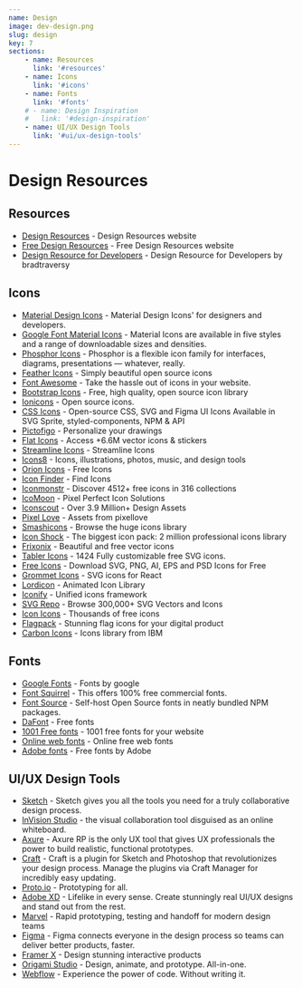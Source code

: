 ```yaml
---
name: Design
image: dev-design.png
slug: design
key: 7
sections: 
    - name: Resources
      link: '#resources'
    - name: Icons
      link: '#icons'
    - name: Fonts
      link: '#fonts'
    # - name: Design Inspiration
    #   link: '#design-inspiration'
    - name: UI/UX Design Tools
      link: '#ui/ux-design-tools'
---
```


# Design Resources

## Resources
- [Design Resources](https://www.designresourc.es/) - Design Resources website
- [Free Design Resources](https://freedesignresources.net/) - Free Design Resources website
- [Design Resource for Developers](https://github.com/bradtraversy/design-resources-for-developers) - Design Resource for Developers by bradtraversy

## Icons
- [Material Design Icons](https://materialdesignicons.com/) - Material Design Icons' for designers and developers.
- [Google Font Material Icons](https://fonts.google.com/icons) - Material Icons are available in five styles and a range of downloadable sizes and densities.
- [Phosphor Icons](https://phosphoricons.com/) - Phosphor is a flexible icon family for interfaces, diagrams, presentations — whatever, really.
- [Feather Icons](https://feathericons.com/) - Simply beautiful open source icons
- [Font Awesome](https://fontawesome.com/) - Take the hassle out of icons in your website.
- [Bootstrap Icons](https://icons.getbootstrap.com/) - Free, high quality, open source icon library
- [Ionicons](https://ionic.io/ionicons) - Open source icons.
- [CSS Icons](https://css.gg/) - Open-source CSS, SVG and Figma UI Icons
Available in SVG Sprite, styled-components, NPM & API
- [Pictofigo](https://www.pictofigo.com/) - Personalize your drawings
- [Flat Icons](https://www.flaticon.com/) - Access +6.6M vector icons & stickers
- [Streamline Icons](https://app.streamlinehq.com/icons) - Streamline Icons
- [Icons8](https://icons8.com/icons) - Icons, illustrations, photos, music, and design tools
- [Orion Icons](https://orioniconlibrary.com/) - Free Icons
- [Icon Finder](https://www.iconfinder.com/) - Find Icons
- [Iconmonstr](https://iconmonstr.com/) - Discover 4512+ free icons in 316 collections
- [IcoMoon](https://icomoon.io/) - Pixel Perfect Icon Solutions
- [Iconscout](https://iconscout.com/) - Over 3.9 Million+ Design Assets
- [Pixel Love](https://www.pixellove.com/free-icons/line/simple/) - Assets from pixellove
- [Smashicons](https://smashicons.com/) - Browse the huge icons library
- [Icon Shock](https://www.iconshock.com/) - The biggest icon pack: 2 million professional icons library
- [Frixonix](https://friconix.com/) - Beautiful and free vector icons
- [Tabler Icons](https://tablericons.com/) - 1424 Fully customizable free SVG icons.
- [Free Icons](https://freeicons.io/) - Download SVG, PNG, AI, EPS and PSD Icons for Free
- [Grommet Icons](https://icons.grommet.io/) - SVG icons for React
- [Lordicon](https://lordicon.com/) - Animated Icon Library
- [Iconify](https://iconify.design/) - Unified icons framework
- [SVG Repo](https://www.svgrepo.com/) - Browse 300,000+ SVG Vectors and Icons
- [Icon Icons](https://icon-icons.com/) - Thousands of free icons
- [Flagpack](https://flagpack.xyz/) - Stunning flag icons for your digital product
- [Carbon Icons](https://www.carbondesignsystem.com/guidelines/icons/library/) - Icons library from IBM

## Fonts
- [Google Fonts](https://fonts.google.com/) - Fonts by google
- [Font Squirrel](https://www.fontsquirrel.com/) - This offers 100% free commercial fonts.
- [Font Source](https://fontsource.org/) - Self-host Open Source fonts in neatly bundled NPM packages.
- [DaFont](https://www.dafont.com/) - Free fonts
- [1001 Free fonts](https://www.1001freefonts.com/) - 1001 free fonts for your website
- [Online web fonts](https://www.onlinewebfonts.com/fonts) - Online free web fonts
- [Adobe fonts](https://fonts.adobe.com/) - Free fonts by Adobe

<!-- ## Design Inspiration -->
## UI/UX Design Tools

- [Sketch](https://www.sketch.com/) - Sketch gives you all the tools you need for a truly collaborative design process.
- [InVision Studio](https://www.invisionapp.com/) - the visual collaboration tool disguised as an online whiteboard.
- [Axure](https://www.axure.com/) - Axure RP is the only UX tool that gives UX professionals the power to build realistic, functional prototypes.
- [Craft](https://www.invisionapp.com/craft) - Craft is a plugin for Sketch and Photoshop that revolutionizes your design process. Manage the plugins via Craft Manager for incredibly easy updating.
- [Proto.io](https://proto.io/) - Prototyping for all.
- [Adobe XD](https://www.adobe.com/products/xd.html?sdid=12B9F15S&mv=Search&ef_id=EAIaIQobChMI1vf__r6G5gIVUxitBh3SMgj0EAAYASAAEgJr3_D_BwE:G:s&s_kwcid=AL!3085!3!315233774139!e!!g!!adobe%20xd) - Lifelike in every sense. Create stunningly real UI/UX designs and stand out from the rest.
- [Marvel](https://marvelapp.com/) - Rapid prototyping, testing and handoff for modern design teams
- [Figma](https://www.figma.com/) - Figma connects everyone in the design process so teams can deliver better products, faster.
- [Framer X](https://www.framer.com/) - Design stunning interactive products
- [Origami Studio](https://origami.design/) - Design, animate, and prototype. All-in-one.
- [Webflow](https://webflow.com/designer) - Experience the power of code. Without writing it.